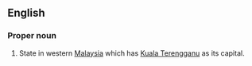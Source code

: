 ==English==

===Proper noun===
{{en-proper noun}}

# State in western [[Malaysia]] which has [[Kuala Terengganu]] as its capital.